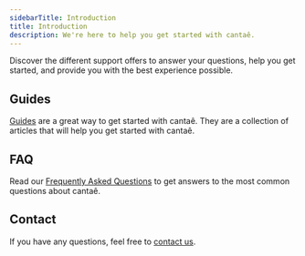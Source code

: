 ```yaml
---
sidebarTitle: Introduction
title: Introduction
description: We're here to help you get started with cantaê.
---
```


Discover the different support offers to answer your questions, help you get started, and provide you with the best experience possible.

## Guides

[Guides](/guides/getting-started/introduction) are a great way to get started with cantaê. They are a collection of articles that will help you get started with cantaê.

## FAQ

Read our [Frequently Asked Questions](/support/getting-started/faq) to get answers to the most common questions about cantaê.

## Contact

If you have any questions, feel free to [contact us](/support/getting-started/contact).
